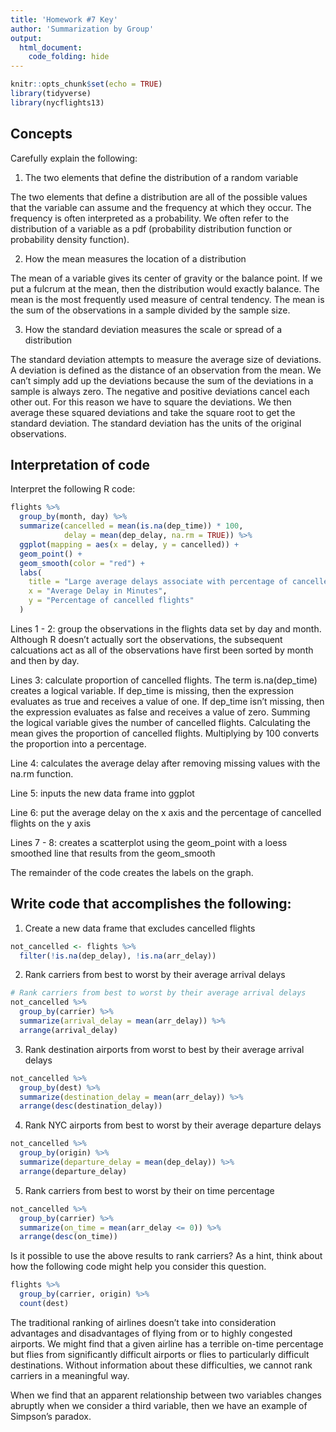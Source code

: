 ```yaml
---
title: 'Homework #7 Key'
author: 'Summarization by Group'
output:
  html_document:
    code_folding: hide
---
```


```r
knitr::opts_chunk$set(echo = TRUE)
library(tidyverse)
library(nycflights13)
```

## Concepts  

Carefully explain the following:  

1.  The two elements that define the distribution of a random variable  

The two elements that define a distribution are all of the possible values that the variable can assume and the frequency at which they occur. The frequency is often interpreted as a probability. We often refer to the distribution of a variable as a pdf (probability distribution function or probability density function).  

2.  How the mean measures the location of a distribution  

The mean of a variable gives its center of gravity or the balance point. If we put a fulcrum at the mean, then the distribution would exactly balance. The mean is the most frequently used measure of central tendency. The mean is the sum of the observations in a sample divided by the sample size.  

3.  How the standard deviation measures the scale or spread of a distribution  

The standard deviation attempts to measure the average size of deviations. A deviation is defined as the distance of an observation from the mean. We can't simply add up the deviations because the sum of the deviations in a sample is always zero. The negative and positive deviations cancel each other out. For this reason we have to square the deviations. We then average these squared deviations and take the square root to get the standard deviation. The standard deviation has the units of the original observations.

## Interpretation of code  

Interpret the following R code:  

```r
flights %>%
  group_by(month, day) %>%
  summarize(cancelled = mean(is.na(dep_time)) * 100,
            delay = mean(dep_delay, na.rm = TRUE)) %>%
  ggplot(mapping = aes(x = delay, y = cancelled)) +
  geom_point() +
  geom_smooth(color = "red") +
  labs(
    title = "Large average delays associate with percentage of cancelled flights",
    x = "Average Delay in Minutes",
    y = "Percentage of cancelled flights"
  )
```

Lines 1 - 2: group the observations in the flights data set by day and month. Although R doesn't actually sort the observations, the subsequent calcuations act as all of the observations have first been sorted by month and then by day.  

Lines 3: calculate proportion of cancelled flights. The term is.na(dep_time) creates a logical variable. If dep_time is missing, then the expression evaluates as true and receives a value of one. If dep_time isn't missing, then the expression evaluates as false and receives a value of zero. Summing the logical variable gives the number of cancelled flights. Calculating the mean gives the proportion of cancelled flights. Multiplying by 100 converts the proportion into a percentage.  

Line 4: calculates the average delay after removing missing values with the na.rm function.  

Line 5: inputs the new data frame into ggplot  

Line 6: put the average delay on the x axis and the percentage of cancelled flights on the y axis  

Lines 7 - 8: creates a scatterplot using the geom_point with a loess smoothed line that results from the geom_smooth  

The remainder of the code creates the labels on the graph.  


## Write code that accomplishes the following:

1.  Create a new data frame that excludes cancelled flights

```r
not_cancelled <- flights %>% 
  filter(!is.na(dep_delay), !is.na(arr_delay))
```  

2.  Rank carriers from best to worst by their average arrival delays

```r
# Rank carriers from best to worst by their average arrival delays
not_cancelled %>% 
  group_by(carrier) %>% 
  summarize(arrival_delay = mean(arr_delay)) %>% 
  arrange(arrival_delay)
```  

3.  Rank destination airports from worst to best by their average arrival delays

```r
not_cancelled %>% 
  group_by(dest) %>% 
  summarize(destination_delay = mean(arr_delay)) %>% 
  arrange(desc(destination_delay))
```  

4.  Rank NYC airports from best to worst by their average departure delays

```r
not_cancelled %>% 
  group_by(origin) %>% 
  summarize(departure_delay = mean(dep_delay)) %>% 
  arrange(departure_delay)
```  

5.  Rank carriers from best to worst by their on time percentage

```r
not_cancelled %>% 
  group_by(carrier) %>% 
  summarize(on_time = mean(arr_delay <= 0)) %>% 
  arrange(desc(on_time))
```

Is it possible to use the above results to rank carriers? As a hint, think about how the following code might help you consider this question.  

```r
flights %>% 
  group_by(carrier, origin) %>%
  count(dest)
```  

The traditional ranking of airlines doesn't take into consideration advantages and disadvantages of flying from or to highly congested airports. We might find that a given airline has a terrible on-time percentage but flies from significantly difficult airports or flies to particularly difficult destinations. Without information about these difficulties, we cannot rank carriers in a meaningful way.  

When we find that an apparent relationship between two variables changes abruptly when we consider a third variable, then we have an example of Simpson's paradox.  